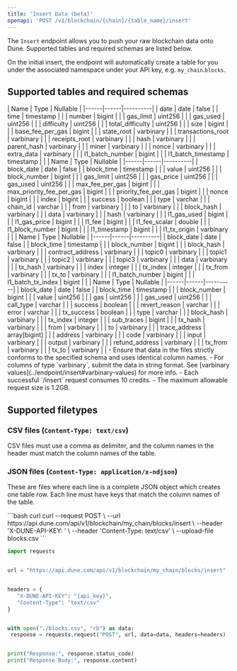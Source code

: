 ```yaml
---
title: 'Insert Data (beta)'
openapi: 'POST /v1/blockchain/{chain}/{table_name}/insert'
---
```


The `Insert` endpoint allows you to push your raw blockchain data onto Dune. Supported tables and required schemas are listed below. 

On the initial insert, the endpoint will automatically create a table for you under the associated namespace under your API key, e.g. `my_chain`.`blocks`.


## Supported tables and required schemas 

<AccordionGroup>
  <Accordion title="blocks">
    | Name | Type | Nullable |
    |------|------|----------|
    | date | date | false |
    | time | timestamp | |
    | number | bigint | |
    | gas_limit | uint256 | |
    | gas_used | uint256 | |
    | difficulty | uint256 | |
    | total_difficulty | uint256 | |
    | size | bigint | |
    | base_fee_per_gas | bigint | |
    | state_root | varbinary | |
    | transactions_root | varbinary | |
    | receipts_root | varbinary | |
    | hash | varbinary | |
    | parent_hash | varbinary | |
    | miner | varbinary | |
    | nonce | varbinary | |
    | extra_data | varbinary | |
    | l1_batch_number | bigint | |
    | l1_batch_timestamp | timestamp | |
  </Accordion>
  <Accordion title="transactions">
    | Name | Type | Nullable |
    |------|------|----------|
    | block_date | date | false |
    | block_time | timestamp | |
    | value | uint256 | |
    | block_number | bigint | |
    | gas_limit | uint256 | |
    | gas_price | uint256 | |
    | gas_used | uint256 | |
    | max_fee_per_gas | bigint | |
    | max_priority_fee_per_gas | bigint | |
    | priority_fee_per_gas | bigint | |
    | nonce | bigint | |
    | index | bigint | |
    | success | boolean | |
    | type | varchar | |
    | chain_id | varchar | |
    | from | varbinary | |
    | to | varbinary | |
    | block_hash | varbinary | |
    | data | varbinary | |
    | hash | varbinary | |
    | l1_gas_used | bigint | |
    | l1_gas_price | bigint | |
    | l1_fee | bigint | |
    | l1_fee_scalar | double | |
    | l1_block_number | bigint | |
    | l1_timestamp | bigint | |
    | l1_tx_origin | varbinary | |
  </Accordion>
  <Accordion title="logs">
    | Name | Type | Nullable |
    |------|------|----------|
    | block_date | date | false |
    | block_time | timestamp | |
    | block_number | bigint | |
    | block_hash | varbinary | |
    | contract_address | varbinary | |
    | topic0 | varbinary | |
    | topic1 | varbinary | |
    | topic2 | varbinary | |
    | topic3 | varbinary | |
    | data | varbinary | |
    | tx_hash | varbinary | |
    | index | integer | |
    | tx_index | integer | |
    | tx_from | varbinary | |
    | tx_to | varbinary | |
    | l1_batch_number | bigint | |
    | l1_batch_tx_index | bigint | |
  </Accordion>
  <Accordion title="traces">
    | Name | Type | Nullable |
    |------|------|----------|
    | block_date | date | false |
    | block_time | timestamp | |
    | block_number | bigint | |
    | value | uint256 | |
    | gas | uint256 | |
    | gas_used | uint256 | |
    | call_type | varchar | |
    | success | boolean | |
    | revert_reason | varchar | |
    | error | varchar | |
    | tx_success | boolean | |
    | type | varchar | |
    | block_hash | varbinary | |
    | tx_index | integer | |
    | sub_traces | bigint | |
    | tx_hash | varbinary | |
    | from | varbinary | |
    | to | varbinary | |
    | trace_address | array[bigint] | |
    | address | varbinary | |
    | code | varbinary | |
    | input | varbinary | |
    | output | varbinary | |
    | refund_address | varbinary | |
    | tx_from | varbinary | |
    | tx_to | varbinary | |
  </Accordion>
</AccordionGroup>

<Note>
- Ensure that data in the files strictly conforms to the specified schema and uses identical column names.
- For columns of type `varbinary`, submit the data in string format. See [varbinary values](../endpoint/insert#varbinary-values) for more info.
- Each successful `/insert` request consumes 10 credits.
- The maximum allowable request size is 1.2GB.
</Note>

## Supported filetypes
### CSV files (`Content-Type: text/csv`)
CSV files must use a comma as delimiter, and the column names in the header must match the column names of the table.

### JSON files (`Content-Type: application/x-ndjson`)
These are files where each line is a complete JSON object which creates one table row.
Each line must have keys that match the column names of the table.


<RequestExample>
```bash curl
curl --request POST \
  --url https://api.dune.com/api/v1/blockchain/my_chain/blocks/insert \
  --header 'X-DUNE-API-KEY: <x-dune-api-key>' \
  --header 'Content-Type: text/csv' \
  --upload-file blocks.csv
```


```python Python
import requests


url = "https://api.dune.com/api/v1/blockchain/my_chain/blocks/insert"


headers = {
   "X-DUNE-API-KEY": "{api_key}", 
   "Content-Type": "text/csv"
}


with open("./blocks.csv", "rb") as data:
 response = requests.request("POST", url, data=data, headers=headers)


print("Response:", response.status_code)
print("Response Body:", response.content)
```

</RequestExample>
